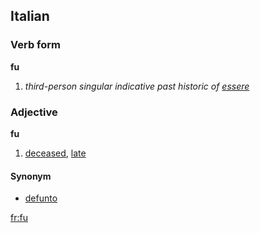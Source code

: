 ==Italian==
===Verb form===
'''fu'''

# ''third-person singular indicative past historic of [[essere]]''

===Adjective===
'''fu'''

# [[deceased]], [[late]]

====Synonym====
*[[defunto]]

[[fr:fu]]